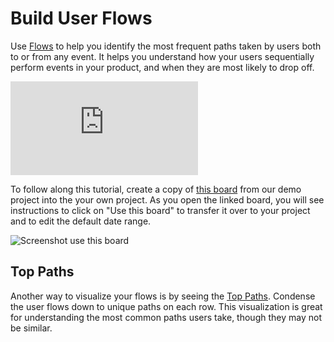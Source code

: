 # Build User Flows
Use [Flows](/docs/reports/flows) to help you identify the most frequent paths taken by users both to or from any event. It helps you understand how your users sequentially perform events in your product, and when they are most likely to drop off.

<p style={{ position: 'relative', paddingBottom: '56.25%', height: 0, overflow: 'hidden' }}>
  <iframe src="https://www.loom.com/embed/487c077260a544d182656bdd292e0251?sid=f0d75d2c-8866-4b7c-81b6-4ef17c788acf" frameborder="0" style={{ position: 'absolute', top: 0, left: 0, width: '100%', height: '100%' }} allowfullscreen></iframe>
</p>

To follow along this tutorial, create a copy of [this board](https://mixpanel.com/s/4pQq4u) from our demo project into the your own project. As you open the linked board, you will see instructions to click on "Use this board" to transfer it over to your project and to edit the default date range.

![Screenshot use this board](/tracking_id_limits_copy_board.png)

## Top Paths
Another way to visualize your flows is by seeing the [Top Paths](/docs/reports/flows#top-paths). Condense the user flows down to unique paths on each row. This visualization is great for understanding the most common paths users take, though they may not be similar.

